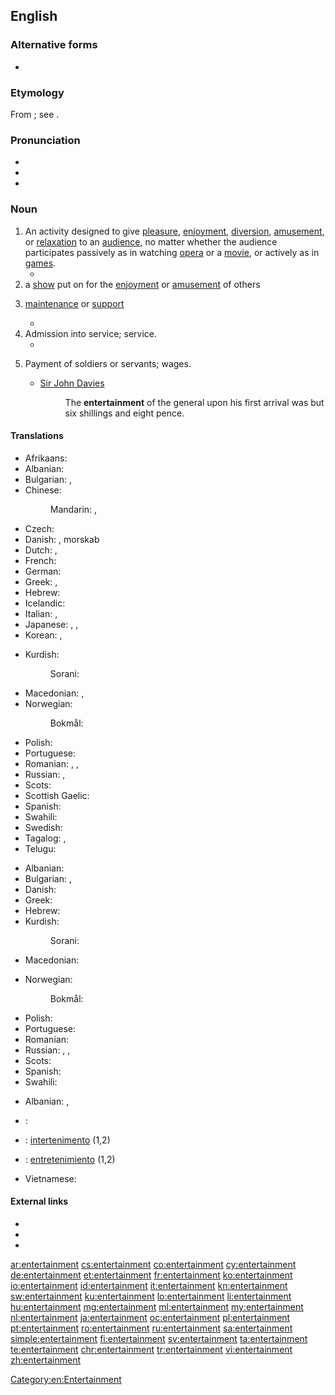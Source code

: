 ==English==
{{wikipedia}}

===Alternative forms===
* {{l|en|entretainment}} {{qualifier|chiefly archaic}}

===Etymology===
From {{etyl|fro|en}} {{m|fro|entretenement}}; see {{m|en|entertain}}.

===Pronunciation===
* {{IPA|/ɛn.tɝˈteɪn.mənt/|lang=en}}
* {{audio|en-us-entertainment.ogg|Audio (US)|lang=en}}
* {{audio|en-us-entertainment1.ogg|Audio (US)|lang=en}}

===Noun===
{{en-noun|~}}

# An activity designed to give [[pleasure]], [[enjoyment]], [[diversion]], [[amusement]], or [[relaxation]] to an [[audience]], no matter whether the audience participates passively as in watching [[opera]] or a [[movie]], or actively as in [[game]]s.
#* {{quote-book|passage=The delinquents are generally the adventurous type, who have little use for reading and other non-active '''entertainment'''.|title=[[S:Roth v. United States/Dissent Douglas|Roth v. United States]]|author=William O. Douglas|year=1957}}
# a [[show]] put on for the [[enjoyment]] or [[amusement]] of others
# {{label|en|obsolete}} [[maintenance]] or [[support]]
#* {{quote-book|passage="This," said the matronly presence, ushering me into a low room on the right, "is where the Travellers sit by the fire, and cook what bits of suppers they buy with their fourpences."<br>"O! Then they have no '''Entertainment'''?" said I. For the inscription over the outer door was still running in my head, and I was mentally repeating, in a kind of tune, "Lodging, '''entertainment''', and fourpence each."|title=[[S:The Seven Poor Travellers|The Seven Poor Travellers]]|author=Charles Dickens|year=1854?<!--The year is estimated based on its appearance on Google books search.-->}}
# Admission into service; service.
#* {{quote-book|passage=He must think us some band of strangers i' the adversary's '''entertainment'''.|author=William Shakespeare|title=[[S:All's Well That Ends Well|All's Well That Ends Well]]|year=1601-1608}}
# {{label|en|obsolete}} Payment of soldiers or servants; wages.
#* [[w:Sir John Davies|Sir John Davies]]
#*: The '''entertainment''' of the general upon his first arrival was but six shillings and eight pence.

====Translations====
{{trans-top|activity designed to give pleasure or relaxation}}
* Afrikaans: {{t|af|vermaak}}
* Albanian: {{t+|sq|argëtim|m}}
* Bulgarian: {{t+|bg|забавле́ние|n|sc=Cyrl}}, {{t+|bg|развлече́ние|n|sc=Cyrl}}
* Chinese:
*: Mandarin: {{t|cmn|娛樂|sc=Hani}}, {{t+|cmn|娱乐|tr=yúlè|sc=Hani}}
* Czech: {{t+|cs|zábava|f}}
* Danish: {{t|da|underholdning|c}}, morskab {{g|c}}
* Dutch: {{t+|nl|vermaak|n}}, {{t+|nl|amusement|n}}
* French: {{t+|fr|divertissement|m}}
* German: {{t+|de|Unterhaltung|f}}
* Greek: {{t+|el|διασκέδαση|f}}, {{t+|el|ψυχαγωγία|f}}
* Hebrew: {{t|he|בִּדּוּר|sc=Hebr}}
* Icelandic: {{t+|is|skemmtun}}
* Italian: {{t+|it|divertimento|m}}, {{t+|it|intrattenimento}}
* Japanese: {{t+|ja|娯楽|tr=ごらく, goraku|sc=Jpan}}, {{t|ja|エンタメ|tr=entam|sc=Jpan}}, {{t|ja|エンターテインメント|tr=entāteinmento|sc=Jpan}}
* Korean: {{t+|ko|오락|sc=Kore}}, {{t|ko|엔터테인먼트|sc=Kore}}
{{trans-mid}}
* Kurdish:
*: Sorani: {{t|ku|رابواردن|tr=rrabwardin|sc=ku-Arab}}
* Macedonian: {{t|mk|за́бава|f}}, {{t|mk|разо́нода|f}}
* Norwegian:
*: Bokmål: {{t|nb|underholdning|m|f}}
* Polish: {{t+|pl|rozrywka|f}}
* Portuguese: {{t+|pt|entretenimento|m}}
* Romanian: {{t+|ro|divertisment|n}}, {{t+|ro|distracție|f}}, {{t+|ro|petrecere|f}}
* Russian: {{t+|ru|развлече́ние|n}}, {{t+|ru|заба́ва|f}}
* Scots: {{t|sco|enterteenment}}
* Scottish Gaelic: {{t|gd|dibhearsan|m}}
* Spanish: {{t+|es|entretenimiento|m}}
* Swahili: {{t+|sw|burudani}}
* Swedish: {{t+|sv|underhållning|c}}
* Tagalog: {{t|tl|pag-aaliw}}, {{t|tl|aliwan}}
* Telugu: {{t+|te|వినోదం}}
{{trans-bottom}}

{{trans-top|show for enjoyment}}
* Albanian: {{t+|sq|argëtim|m}}
* Bulgarian: {{t+|bg|заба́ва|f|sc=Cyrl}}, {{t+|bg|представле́ние|n|sc=Cyrl}}
* Danish: {{t|da|underholdning|c}}
* Greek: {{t+|el|θέαμα|n}}
* Hebrew: {{t+|he|מופע|tr=mofa|sc=Hebr}}
* Kurdish:
*: Sorani: {{t+|ku|ئاهه‌نگ|tr=áheng|sc=ku-Arab}}
* Macedonian: {{t|mk|пре́тстава|f}}
{{trans-mid}}
* Norwegian:
*: Bokmål: {{t|nb|underholdning|m|f}}
* Polish: {{t+|pl|widowisko|n}}
* Portuguese: {{t+|pt|entretenimento|m}}
* Romanian: {{t+|ro|spectacol|n}}
* Russian: {{t+|ru|развлече́ние|n}}, {{t+|ru|представле́ние|n}}, {{t|ru|интерте́ймент|m|tr=intertɛ́jment}} {{qualifier|colloquial}}
* Scots: {{t|sco|enterteenment}}
* Spanish: {{t+|es|espectáculo|m}}
* Swahili: {{t+|sw|burudani}}
{{trans-bottom}}

{{checktrans-top}}
* Albanian: {{t-check|sq|argëtim}}, {{t-check|sq|dëfrim}}
* {{ttbc|ar}}: {{l|ar|لهو}}
* {{ttbc|ia}}: [[intertenimento]] (1,2)
* {{ttbc|es}}: [[entretenimiento]] {{g|m}} (1,2)
* Vietnamese: {{t-check|vi|giải trí}}
{{trans-bottom}}

====External links====
* {{R:Webster 1913}}
* {{R:Century 1911}}
* {{R:OneLook}}

[[Category:en:Entertainment]]

[[ar:entertainment]]
[[cs:entertainment]]
[[co:entertainment]]
[[cy:entertainment]]
[[de:entertainment]]
[[et:entertainment]]
[[fr:entertainment]]
[[ko:entertainment]]
[[io:entertainment]]
[[id:entertainment]]
[[it:entertainment]]
[[kn:entertainment]]
[[sw:entertainment]]
[[ku:entertainment]]
[[lo:entertainment]]
[[li:entertainment]]
[[hu:entertainment]]
[[mg:entertainment]]
[[ml:entertainment]]
[[my:entertainment]]
[[nl:entertainment]]
[[ja:entertainment]]
[[oc:entertainment]]
[[pl:entertainment]]
[[pt:entertainment]]
[[ro:entertainment]]
[[ru:entertainment]]
[[sa:entertainment]]
[[simple:entertainment]]
[[fi:entertainment]]
[[sv:entertainment]]
[[ta:entertainment]]
[[te:entertainment]]
[[chr:entertainment]]
[[tr:entertainment]]
[[vi:entertainment]]
[[zh:entertainment]]